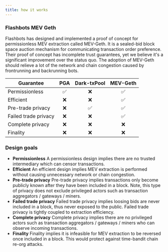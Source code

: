 ```yaml
---
title: how it works
---
```


### Flashbots MEV Geth

Flashbots has designed and implemented a proof of concept for permissionless MEV
extraction called MEV-Geth. It is a sealed-bid block space auction mechanism for
communicating transaction order preference. Their proof of concept has
incomplete trust guarantees, yet we believe it's a significant improvement over
the status quo. The adoption of MEV-Geth should relieve a lot of the network and
chain congestion caused by frontrunning and backrunning bots.

| Guarantee            | PGA | Dark-txPool | MEV-Geth |
| -------------------- | :-: | :---------: | :------: |
| Permissionless       | ✅  |     ❌      |    ✅    |
| Efficient            | ❌  |     ❌      |    ✅    |
| Pre-trade privacy    | ❌  |     ✅      |    ✅    |
| Failed trade privacy | ❌  |     ❌      |    ✅    |
| Complete privacy     | ❌  |     ❌      |    ❌    |
| Finality             | ❌  |     ❌      |    ❌    |

### Design goals

- **Permissionless** A permissionless design implies there are no trusted
  intermediary which can censor transactions.
- **Efficient** An efficient design implies MEV extraction is performed without
  causing unnecessary network or chain congestion.
- **Pre-trade privacy** Pre-trade privacy implies transactions only become
  publicly known after they have been included in a block. Note, this type of
  privacy does not exclude privileged actors such as transaction aggregators /
  gateways / miners.
- **Failed trade privacy** Failed trade privacy implies loosing bids are never
  included in a block, thus never exposed to the public. Failed trade privacy is
  tightly coupled to extraction efficiency.
- **Complete privacy** Complete privacy implies there are no privileged actors
  such as transaction aggregators / gateways / miners who can observe incoming
  transactions.
- **Finality** Finality implies it is infeasible for MEV extraction to be
  reversed once included in a block. This would protect against time-bandit
  chain re-org attacks.
